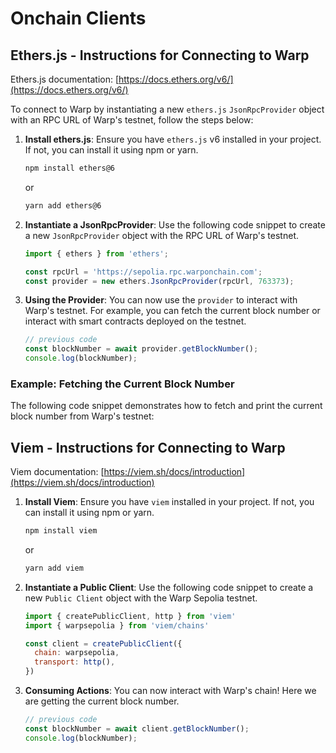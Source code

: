 # Onchain Clients

## Ethers.js - Instructions for Connecting to Warp

Ethers.js documentation: [https://docs.ethers.org/v6/](https://docs.ethers.org/v6/)

To connect to Warp by instantiating a new `ethers.js` `JsonRpcProvider` object with an RPC URL of Warp's testnet, follow the steps below:

1. **Install ethers.js**: Ensure you have `ethers.js` v6 installed in your project. If not, you can install it using npm or yarn.

   ```bash
   npm install ethers@6
   ```

   or

   ```bash
   yarn add ethers@6
   ```

2. **Instantiate a JsonRpcProvider**: Use the following code snippet to create a new `JsonRpcProvider` object with the RPC URL of Warp's testnet.

   ```javascript
   import { ethers } from 'ethers';

   const rpcUrl = 'https://sepolia.rpc.warponchain.com';
   const provider = new ethers.JsonRpcProvider(rpcUrl, 763373);
   ```

3. **Using the Provider**: You can now use the `provider` to interact with Warp's testnet. For example, you can fetch the current block number or interact with smart contracts deployed on the testnet.

   ```javascript
   // previous code
   const blockNumber = await provider.getBlockNumber();
   console.log(blockNumber);
   ```

### Example: Fetching the Current Block Number

The following code snippet demonstrates how to fetch and print the current block number from Warp's testnet:

## Viem - Instructions for Connecting to Warp

Viem documentation: [https://viem.sh/docs/introduction](https://viem.sh/docs/introduction)

1. **Install Viem**: Ensure you have `viem` installed in your project. If not, you can install it using npm or yarn.

   ```bash
   npm install viem
   ```

   or

   ```bash
   yarn add viem
   ```

2. **Instantiate a Public Client**: Use the following code snippet to create a new `Public Client` object with the Warp Sepolia testnet.
   ```javascript
   import { createPublicClient, http } from 'viem'
   import { warpsepolia } from 'viem/chains'

   const client = createPublicClient({
     chain: warpsepolia,
     transport: http(),
   })
   ```

3. **Consuming Actions**: You can now interact with Warp's chain! Here we are getting the current block number.

   ```javascript
   // previous code
   const blockNumber = await client.getBlockNumber();
   console.log(blockNumber);
   ```
